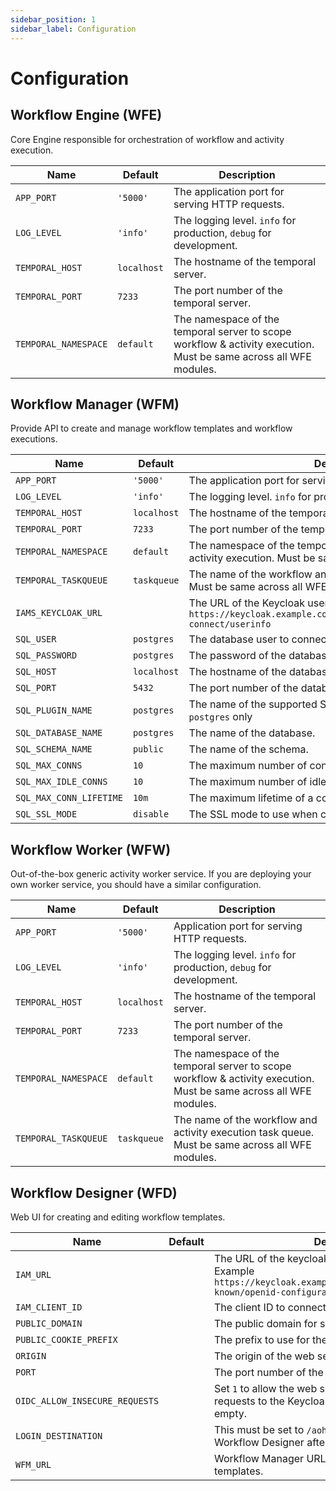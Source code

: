 ```yaml
---
sidebar_position: 1
sidebar_label: Configuration
---
```


# Configuration

## Workflow Engine (WFE)

Core Engine responsible for orchestration of workflow and activity execution.

| Name                 | Default     | Description                                                                                                       |
|----------------------|-------------|-------------------------------------------------------------------------------------------------------------------|
| `APP_PORT`           | `'5000'`    | The application port for serving HTTP requests.                                                                   |
| `LOG_LEVEL`          | `'info'`    | The logging level. `info` for production, `debug` for development.                                                |
| `TEMPORAL_HOST`      | `localhost` | The hostname of the temporal server.                                                                              |
| `TEMPORAL_PORT`      | `7233`      | The port number of the temporal server.                                                                           |
| `TEMPORAL_NAMESPACE` | `default`   | The namespace of the temporal server to scope workflow & activity execution. Must be same across all WFE modules. |

## Workflow Manager (WFM)

Provide API to create and manage workflow templates and workflow executions.

| Name                    | Default     | Description                                                                                                                       |
|-------------------------|-------------|-----------------------------------------------------------------------------------------------------------------------------------|
| `APP_PORT`              | `'5000'`    | The application port for serving HTTP requests.                                                                                   |
| `LOG_LEVEL`             | `'info'`    | The logging level. `info` for production, `debug` for development.                                                                |
| `TEMPORAL_HOST`         | `localhost` | The hostname of the temporal server.                                                                                              |
| `TEMPORAL_PORT`         | `7233`      | The port number of the temporal server.                                                                                           |
| `TEMPORAL_NAMESPACE`    | `default`   | The namespace of the temporal server to scope workflow & activity execution. Must be same across all WFE modules.                 |
| `TEMPORAL_TASKQUEUE`    | `taskqueue` | The name of the workflow and activity execution task queue. Must be same across all WFE modules.                                  |
| `IAMS_KEYCLOAK_URL`     |             | The URL of the Keycloak userinfo endpoint. Example `https://keycloak.example.com/realms/myrealm/protocol/openid-connect/userinfo` |
| `SQL_USER`              | `postgres`  | The database user to connect to the database.                                                                                     |
| `SQL_PASSWORD`          | `postgres`  | The password of the database user.                                                                                                |
| `SQL_HOST`              | `localhost` | The hostname of the database.                                                                                                     |
| `SQL_PORT`              | `5432`      | The port number of the database.                                                                                                  |
| `SQL_PLUGIN_NAME`       | `postgres`  | The name of the supported SQL databases. currently support `postgres` only                                                        |
| `SQL_DATABASE_NAME`     | `postgres`  | The name of the database.                                                                                                         |
| `SQL_SCHEMA_NAME`       | `public`    | The name of the schema.                                                                                                           |
| `SQL_MAX_CONNS`         | `10`        | The maximum number of connections to the database.                                                                                |
| `SQL_MAX_IDLE_CONNS`    | `10`        | The maximum number of idle connections to the database.                                                                           |
| `SQL_MAX_CONN_LIFETIME` | `10m`       | The maximum lifetime of a connection to the database.                                                                             |
| `SQL_SSL_MODE`          | `disable`   | The SSL mode to use when connecting to the database.                                                                              |


## Workflow Worker (WFW)

Out-of-the-box generic activity worker service. If you are deploying your own worker service, you should have a
similar configuration.

| Name                 | Default     | Description                                                                                                       |
|----------------------|-------------|-------------------------------------------------------------------------------------------------------------------|
| `APP_PORT`           | `'5000'`    | Application port for serving HTTP requests.                                                                       |
| `LOG_LEVEL`          | `'info'`    | The logging level. `info` for production, `debug` for development.                                                |
| `TEMPORAL_HOST`      | `localhost` | The hostname of the temporal server.                                                                              |
| `TEMPORAL_PORT`      | `7233`      | The port number of the temporal server.                                                                           |
| `TEMPORAL_NAMESPACE` | `default`   | The namespace of the temporal server to scope workflow & activity execution. Must be same across all WFE modules. |
| `TEMPORAL_TASKQUEUE` | `taskqueue` | The name of the workflow and activity execution task queue. Must be same across all WFE modules.                  |

## Workflow Designer (WFD)

Web UI for creating and editing workflow templates.

| Name                           | Default | Description                                                                                                                             |
|--------------------------------|---------|-----------------------------------------------------------------------------------------------------------------------------------------|
| `IAM_URL`                      |         | The URL of the keycloak OIDC discovery endpoint. Example `https://keycloak.example.com/realms/myrealm/.well-known/openid-configuration` |
| `IAM_CLIENT_ID`                |         | The client ID to connect to Keycloak.                                                                                                   |
| `PUBLIC_DOMAIN`                |         | The public domain for setting the cookie.                                                                                               |
| `PUBLIC_COOKIE_PREFIX`         |         | The prefix to use for the cookie name.                                                                                                  |
| `ORIGIN`                       |         | The origin of the web server.                                                                                                           |
| `PORT`                         |         | The port number of the web server.                                                                                                      |
| `OIDC_ALLOW_INSECURE_REQUESTS` |         | Set `1` to allow the web server to make insecure requests to the Keycloak server. Otherwise, leave it empty.                            |
| `LOGIN_DESTINATION`            |         | This must be set to `/aoh/wfd` to redirect the user to Workflow Designer after login.                                                   |
| `WFM_URL`                      |         | Workflow Manager URL for save and load workflow templates.                                                                              |
